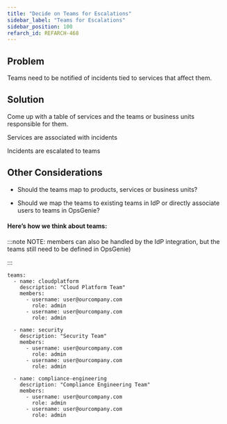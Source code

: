 ```yaml
---
title: "Decide on Teams for Escalations"
sidebar_label: "Teams for Escalations"
sidebar_position: 100
refarch_id: REFARCH-468
---
```


## Problem
Teams need to be notified of incidents tied to services that affect them.

## Solution
Come up with a table of services and the teams or business units responsible for them.

Services are associated with incidents

Incidents are escalated to teams

## Other Considerations
- Should the teams map to products, services or business units?

- Should we map the teams to existing teams in IdP or directly associate users to teams in OpsGenie?

#### **Here’s how we think about teams:**

:::note
NOTE: members can also be handled by the IdP integration, but the teams still need to be defined in OpsGenie)

:::

```
teams:
  - name: cloudplatform
    description: "Cloud Platform Team"
    members:
      - username: user@ourcompany.com
        role: admin
      - username: user@ourcompany.com
        role: admin

  - name: security
    description: "Security Team"
    members:
      - username: user@ourcompany.com
        role: admin
      - username: user@ourcompany.com
        role: admin

  - name: compliance-engineering
    description: "Compliance Engineering Team"
    members:
      - username: user@ourcompany.com
        role: admin
      - username: user@ourcompany.com
        role: admin
```


